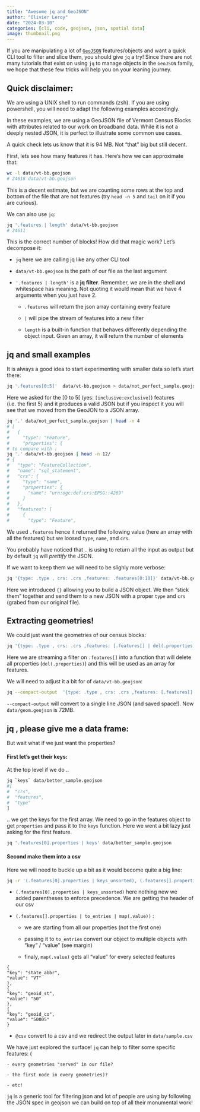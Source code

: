 ```yaml
---
title: "Awesome jq and GeoJSON"
author: "Olivier Leroy"
date: "2024-03-10"
categories: [cli, code, geojson, json, spatial data]
image: thumbnail.png
---
```


If you are manipulating a lot of [`GeoJSON`](https://en.wikipedia.org/wiki/GeoJSON) features/objects and want a quick CLI tool to filter and slice them, you should give `jq` a try! Since there are not many tutorials that exist on using `jq` to manage objects in the `GeoJSON` family, we hope that these few tricks will help you on your leaning journey.  

<!-- You can find plenty of great guides online, but the [documentation](https://jqlang.github.io/jq/manual/) and the [playground](https://jqplay.org/) are always a good start. -->

::: {.callout-note}
## Quick disclaimer: 

We are using a UNIX shell to run commands (zsh). If you are using powershell, you will need to adapt the following examples accordingly.
:::

In these examples, we are using a GeoJSON file of Vermont Census Blocks with attributes related to our work on broadband data. While it is not a deeply nested JSON, it is perfect to illustrate some common use cases.

A quick check lets us know that it is 94 MB. Not "that" big but still decent.

First, lets see how many features it has. Here's how we can approximate that: 

<!--
TODO: should we consider using a geojson from just census?
-->

```bash
wc -l data/vt-bb.geojson
# 24618 data/vt-bb.geojson
```

This is a decent estimate, but we are counting some rows at the top and bottom of the file that are not features (try `head -n 5` and `tail` on it if you are curious).

We can also use `jq`:

```bash
jq '.features | length' data/vt-bb.geojson
# 24611
```

This is the correct number of blocks! How did that magic work? Let's decompose it:

- `jq` here we are calling jq like any other CLI tool

- `data/vt-bb.geojson` is the path of our file as the last argument

- `'.features | length'` is a **jq filter**. Remember, we are in the shell and whitespace has meaning. 
Not quoting it would mean that we have 4 arguments when you just have 2.

    - `.features` will return the json array containing every feature 
  
    - `|` will pipe the stream of features into a new filter

    - `length` is a built-in function that behaves differently depending the object input. Given an array, it will return the number of elements
  

## jq and small examples

It is always a good idea to start experimenting with smaller data so let's start there:

```bash
jq '.features[0:5]'  data/vt-bb.geojson > data/not_perfect_sample.geojson
```

Here we asked for the [0 to 5[ (yes: `[inclusive:exclusive]`) features (i.e. the first 5) and it produces a valid JSON but if you inspect it you will see that we moved from the GeoJON to a JSON array. 

```bash
jq '.' data/not_perfect_sample.geojson | head -n 4
# [
#   {
#     "type": "Feature",
#     "properties": {
# to compare with :
jq '.' data/vt-bb.geojson | head -n 12/
# {
#   "type": "FeatureCollection",
#   "name": "sql_statement",
#   "crs": {
#     "type": "name",
#     "properties": {
#       "name": "urn:ogc:def:crs:EPSG::4269"
#     }
#   },
#   "features": [
#     {
#       "type": "Feature",
```

We used `.features` hence it returned the following value (here an array with all the features) but we loosed `type`, `name`, and `crs`.

You probably have noticed that `.` is using to return all the input as output but by default `jq` will *prettify* the JSON. 

If we want to keep them we will need to be slighly more verbose:

```bash
jq '{type: .type , crs: .crs ,features: .features[0:10]}' data/vt-bb.geojson > data/better_sample.geojson 
```

Here we introduced `{}` allowing you to build a JSON object. We then "stick them" together and send them to a new JSON with a proper `type` and `crs` (grabed from our original file). 


## Extracting geometries!

We could just want the geometries of our census blocks:

```bash
jq '{type: .type , crs: .crs ,features: [.features[] | del(.properties)]}' better_sample.geojson > sample_only_geom.geojson  
```

Here we are streaming a filter on `.features[]` into a function that will delete all properties (`del(.properties)`) and this will be used as an array for features. 

We will need to adjust it a bit for of `data/vt-bb.geojson`: 

```bash
jq --compact-output  '{type: .type , crs: .crs ,features: [.features[] | del(.properties)]}'  data/vt-bb.geojson > data/geom.geojson
```

`--compact-output` will convert to a single line JSON (and saved space!). 
Now `data/geom.geojson` is  72MB. 

## jq , please give me a data frame:

But wait what if we just want the properties? 

#### First let's get their keys:

At the top level if we do ..

```bash
jq `keys` data/better_sample.geojson
#[
#  "crs",
#  "features",
#  "type"
]
```

 .. we get the keys for the first array. We need to go in the features object to get  `properties` and pass it to the `keys` function. Here we went a bit lazy just asking for the first feature.

```bash
jq '.features[0].properties | keys' data/better_sample.geojson
```

#### Second make them into a csv

Here we will need to buckle up a bit as it would become quite a big line:

```bash
jq -r '(.features[0].properties | keys_unsorted), (.features[].properties | to_entries | map(.value))| @csv' data/better_sample.geojson > data/sample.csv
```

- `(.features[0].properties | keys_unsorted)` here nothing new we added parentheses to enforce precedence. We are getting the header of our csv

- `(.features[].properties | to_entries | map(.value))` :

    * we are starting from all our properties (not the first one)

    * passing it to `to_entries` convert our object to multiple objects with "key" / "value" (see margin)

    * finaly, `map(.value)` gets all "value" for every selected features

::: {.column-margin}
```
{
"key": "state_abbr",
"value": "VT"
},
{
"key": "geoid_st",
"value": "50"
},
{
"key": "geoid_co",
"value": "50005"
}
```
:::  


- `@csv`  convert to a csv and we redirect the output later in `data/sample.csv`


We have just explored the surface! `jq` can help to filter some specific features: (
    
    - every geometries "served" in our file?
    
    - the first node in every geometries)?

    - etc!

`jq` is a generic tool for filtering json and lot of people are using by following the JSON spec in geojson we can build on top of all their monumental work!




